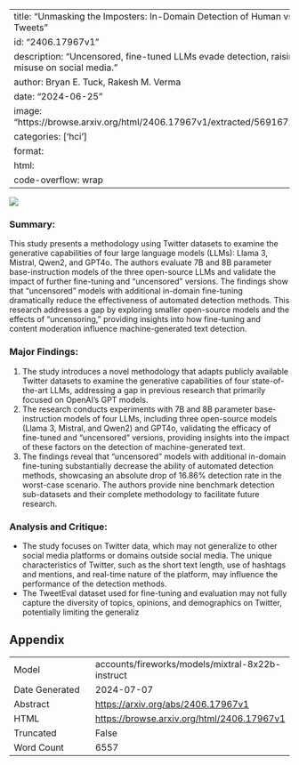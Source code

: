 
---
title: "Unmasking the Imposters: In-Domain Detection of Human vs. Machine-Generated Tweets"
id: "2406.17967v1"
description: "Uncensored, fine-tuned LLMs evade detection, raising concerns about misuse on social media."
author: Bryan E. Tuck, Rakesh M. Verma
date: "2024-06-25"
image: "https://browse.arxiv.org/html/2406.17967v1/extracted/5691672/machine_detect.png"
categories: ['hci']
format:
  html:
    code-overflow: wrap
---

![](https://browse.arxiv.org/html/2406.17967v1/extracted/5691672/machine_detect.png)

### Summary:

This study presents a methodology using Twitter datasets to examine the generative capabilities of four large language models (LLMs): Llama 3, Mistral, Qwen2, and GPT4o. The authors evaluate 7B and 8B parameter base-instruction models of the three open-source LLMs and validate the impact of further fine-tuning and "uncensored" versions. The findings show that "uncensored" models with additional in-domain fine-tuning dramatically reduce the effectiveness of automated detection methods. This research addresses a gap by exploring smaller open-source models and the effects of "uncensoring," providing insights into how fine-tuning and content moderation influence machine-generated text detection.

### Major Findings:

1. The study introduces a novel methodology that adapts publicly available Twitter datasets to examine the generative capabilities of four state-of-the-art LLMs, addressing a gap in previous research that primarily focused on OpenAI’s GPT models.
2. The research conducts experiments with 7B and 8B parameter base-instruction models of four LLMs, including three open-source models (Llama 3, Mistral, and Qwen2) and GPT4o, validating the efficacy of fine-tuned and "uncensored" versions, providing insights into the impact of these factors on the detection of machine-generated text.
3. The findings reveal that "uncensored" models with additional in-domain fine-tuning substantially decrease the ability of automated detection methods, showcasing an absolute drop of 16.86% detection rate in the worst-case scenario. The authors provide nine benchmark detection sub-datasets and their complete methodology to facilitate future research.

### Analysis and Critique:

* The study focuses on Twitter data, which may not generalize to other social media platforms or domains outside social media. The unique characteristics of Twitter, such as the short text length, use of hashtags and mentions, and real-time nature of the platform, may influence the performance of the detection methods.
* The TweetEval dataset used for fine-tuning and evaluation may not fully capture the diversity of topics, opinions, and demographics on Twitter, potentially limiting the generaliz

## Appendix

|          |          |
|----------|----------|
| Model     | accounts/fireworks/models/mixtral-8x22b-instruct       |
| Date Generated     | 2024-07-07       |
| Abstract | [https://arxiv.org/abs/2406.17967v1](https://arxiv.org/abs/2406.17967v1)        |
| HTML     | [https://browse.arxiv.org/html/2406.17967v1](https://browse.arxiv.org/html/2406.17967v1)       |
| Truncated       | False       |
| Word Count       | 6557       |